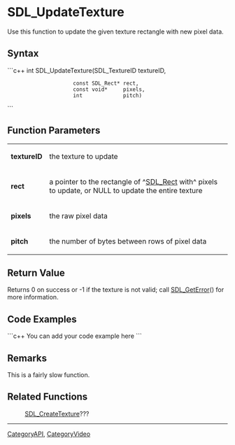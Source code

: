 <!-- pragma section-numbers off -->
<!-- pragma disable-camelcase -->

= SDL_UpdateTexture =
Use this function to update the given texture rectangle with new pixel data.


== Syntax ==
```c++
int SDL_UpdateTexture(SDL_TextureID   textureID,
                      const SDL_Rect* rect,
                      const void*     pixels,
                      int             pitch)
```

== Function Parameters ==
{|
|'''textureID'''
|the texture to update
|-
|'''rect'''
|a pointer to the rectangle of ^[[SDL_Rect]] with^ pixels to update, or NULL to update the entire texture
|-
|'''pixels'''
|the raw pixel data
|-
|'''pitch'''
|the number of bytes between rows of pixel data
|}

== Return Value ==
Returns 0 on success or -1 if the texture is not valid; call [[SDL_GetError]]() for more information.

== Code Examples ==
```c++
You can add your code example here
```

== Remarks ==
This is a fairly slow function.

== Related Functions ==
:[[SDL_CreateTexture]]???

----
[[CategoryAPI]], [[CategoryVideo]]

